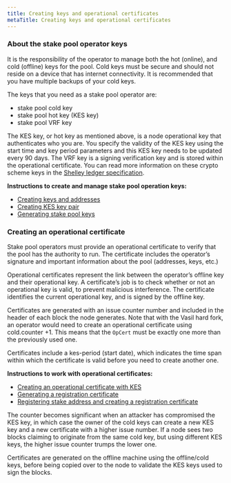 ```yaml
---
title: Creating keys and operational certificates
metaTitle: Creating keys and operational certificates
---
```


### About the stake pool operator keys

It is the responsibility of the operator to manage both the hot (online), and
cold (offline) keys for the pool. Cold keys must be secure and should not reside
on a device that has internet connectivity. It is recommended that you have
multiple backups of your cold keys.

The keys that you need as a stake pool operator are:

- stake pool cold key
- stake pool hot key (KES key)
- stake pool VRF key

The KES key, or hot key as mentioned above, is a node operational key that
authenticates who you are. You specify the validity of the KES key using the
start time and key period parameters and this KES key needs to be updated every
90 days. The VRF key is a signing verification key and is stored within the
operational certificate. You can read more information on these crypto scheme
keys in the
[Shelley ledger specification](https://hydra.iohk.io/build/5096921/download/1/ledger-spec.pdf).

**Instructions to create and manage stake pool operation keys:**

- [Creating keys and addresses](https://github.com/input-output-hk/cardano-node/blob/master/doc/stake-pool-operations/keys_and_addresses.md)
- [Creating KES key pair](https://github.com/input-output-hk/cardano-node/blob/master/doc/stake-pool-operations/KES_period.md)
- [Generating stake pool keys](https://github.com/input-output-hk/cardano-node/blob/master/doc/stake-pool-operations/node_keys.md)

### Creating an operational certificate

Stake pool operators must provide an operational certificate to verify that the
pool has the authority to run. The certificate includes the operator’s signature
and important information about the pool (addresses, keys, etc.)

Operational certificates represent the link between the operator’s offline key
and their operational key. A certificate’s job is to check whether or not an
operational key is valid, to prevent malicious interference. The certificate
identifies the current operational key, and is signed by the offline key.

Certificates are generated with an issue counter number and included in the
header of each block the node generates. Note that with the Vasil hard fork, an operator would need to create an operational certificate using cold.counter +1. This means that the `OpCert` must be exactly one more than the previously used one. 

Certificates include a kes-period (start date), which indicates the time span
within which the certificate is valid before you need to create another one.

**Instructions to work with operational certificates:**

- [Creating an operational certificate with KES](https://github.com/input-output-hk/cardano-node/blob/master/doc/stake-pool-operations/KES_period.md)
- [Generating a registration certificate](https://github.com/input-output-hk/cardano-node/blob/master/doc/stake-pool-operations/register_stakepool.md#generate-stake-pool-registration-certificate)
- [Registering stake address and creating a registration certificate](https://github.com/input-output-hk/cardano-node/blob/master/doc/stake-pool-operations/register_key.md)

The counter becomes significant when an attacker has compromised the KES key, in
which case the owner of the cold keys can create a new KES key and a new
certificate with a higher issue number. If a node sees two blocks claiming to
originate from the same cold key, but using different KES keys, the higher issue
counter trumps the lower one.

Certificates are generated on the offline machine using the offline/cold keys,
before being copied over to the node to validate the KES keys used to sign the
blocks.
